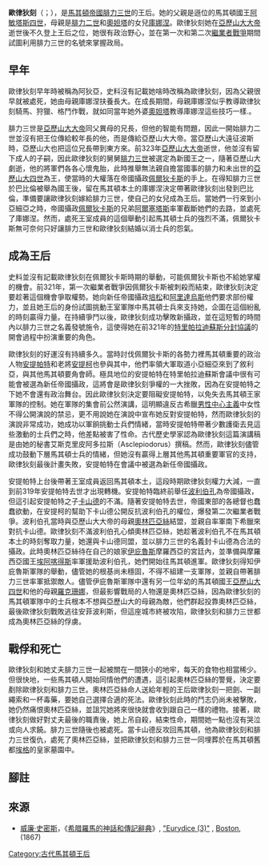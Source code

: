 {{Infobox Biography
| subject_name   = 歐律狄刻
| image_name     = 
| image_size     = 
| image_caption  = 
| date_of_birth  = 不詳
| place_of_birth = [[馬其頓|馬其頓]]
| date_of_death  = 前317年
| place_of_death = [[小亞細亞|小亞細亞]]
| occupation     = [[腓力三世_(馬其頓)|腓力三世]]的王后
}}

'''歐律狄刻'''（{{lang-el|Eυρυδικη}}；{{bd|？||前317年|catIdx=P}}），是[[馬其頓帝國|馬其頓帝國]][[腓力三世_(馬其頓)|腓力三世]]的王后。她的父親是遜位的馬其頓國王[[阿敏塔斯四世|阿敏塔斯四世]]，母親是[[腓力二世_(馬其頓)|腓力二世]]和[[奧妲塔|奧妲塔]]的女兒[[庫娜涅|庫娜涅]]。歐律狄刻她在[[亞歷山大大帝|亞歷山大大帝]]逝世後不久登上王后之位，她很有政治野心，並在第一次和第二次[[繼業者戰爭|繼業者戰爭]]期間試圖利用腓力三世的名號來掌握政局。

==早年==
歐律狄刻早年時被稱為阿狄亞{{r|phot_92}}，史料沒有記載她啥時改稱為歐律狄刻，因為父親很早就被處死，她由母親庫娜涅扶養長大。在成長期間，母親庫娜涅似乎教導歐律狄刻騎馬、狩獵、格鬥作戰，就如同當年她外婆[[奧妲塔|奧妲塔]]教導庫娜涅這些技巧一樣.{{r|pol_8.60_ath_13}}。

腓力三世是[[亞歷山大大帝|亞歷山大大帝]]同父異母的兄長，但他的智能有問題，因此一開始腓力二世並沒有把王位傳給較年長的他，而是傳給亞歷山大大帝。當亞歷山大遠征波斯時，亞歷山大也把這位兄長帶到東方來。前323年[[亞歷山大大帝|亞歷山大大帝]]逝世，他並沒有留下成人的子嗣，因此歐律狄刻的舅舅[[腓力三世_(馬其頓)|腓力三世]]被選定為新國王之一，隨著亞歷山大劇逝，他的將軍們各各心懷鬼胎，此時推舉無法親自擔當國事的腓力和未出世的[[亞歷山大四世_(馬其頓)|亞歷山大四世]]為王{{r|phot_92}}，使當時的大權落在帝國攝政[[佩爾狄卡斯|佩爾狄卡斯]]的手上。在得知腓力三世於巴比倫被舉為國王後，留在馬其頓本土的庫娜涅決定帶著歐律狄刻出發到巴比倫，準備要讓歐律狄刻嫁給腓力三世，使自己的女兒成為王后。當她們一行來到小亞細亞之時，帝國攝政[[佩爾狄卡斯|佩爾狄卡斯]]的兄弟[[阿爾塞塔斯|阿爾塞塔斯]]率軍截斷她們的去路，並處死了庫娜涅。然而，處死王室成員的這個舉動引起馬其頓士兵的強烈不滿，佩爾狄卡斯無可奈何只好讓腓力三世和歐律狄刻結婚以消士兵的怨氣。

==成為王后==
史料並沒有記載歐律狄刻在佩爾狄卡斯時期的舉動，可能佩爾狄卡斯也不給她掌權的機會。前321年，第一次繼業者戰爭因佩爾狄卡斯被刺殺而結束，歐律狄刻決定要趁著這個機會爭取權勢。她向新任帝國攝政[[培松|培松]]和[[阿里達烏斯|阿里達烏斯]]他們要求部份權力，並且她王后的身份試圖挑動王室軍隊中馬其頓士兵來支持她，企圖在這個紛亂的時刻贏得力量。在持續爭鬥以後，歐律狄刻成功擊敗新攝政，並在這短暫的時間內以腓力三世之名義發號施令，這使得她在前321年的[[特里帕拉迪蘇斯分封協議|特里帕拉迪蘇斯分封協議]]的開會過程中扮演重要的角色。

歐律狄刻的好運沒有持續多久。當時討伐佩爾狄卡斯的各勢力裡馬其頓重要的政治人物[[安提帕特|安提帕特]]和老將[[安提柯一世|安提柯]]也參與其中，他們率領大軍取道小亞細亞來到了敘利亞，與其他馬其頓要角會師。極具地位的安提帕特在特里帕拉迪蘇斯會議中很有可能會被選為新任帝國攝政，這將會是歐律狄刻爭權的一大挫敗，因為在安提帕特之下她不會還有政治舞台。因此歐律狄刻決定要阻礙安提帕特，以免失去馬其頓王家軍隊的控制。她在軍隊的集會前公然演講，這明顯違反古希臘[[男性中心主義|男性中心主義]]中女性不得公開演說的禁忌，更不用說她在演說中宣布她反對安提帕特，然而歐律狄刻的演說非常成功，她成功以軍餉挑動士兵們情緒，當時安提帕特帶著少數護衛去見這些激動的士兵們之時，他差點被害了性命。古代歷史學家認為歐律狄刻這篇演講稿是由她的秘書艾斯克里皮阿多拉斯（Asclepiodorus）撰稿。然而，歐律狄刻儘管成功鼓動下層馬其頓士兵的情緒，但她沒有贏得上層其他馬其頓重要軍官的支持，歐律狄刻最後計畫失敗，安提帕特在會議中被選為新任帝國攝政{{r|phot_92_diod_18.39}}。

安提帕特上台後帶著王室成員返回馬其頓本土，這段時期歐律狄刻權力大減，一直到前319年安提帕特去世才出現轉機。安提帕特臨終前舉任[[波利伯孔|波利伯孔]]為帝國攝政，但這引起安提帕特之子[[卡山德|卡山德]]的不滿。隨著安提帕特去世，帝國東部的各總督也蠢蠢欲動，在安提柯的幫助下卡山德公開反抗波利伯孔的權位，爆發第二次繼業者戰爭。波利伯孔當時與亞歷山大大帝的母親[[奧林匹亞絲|奧林匹亞絲]]結盟，並親自率軍南下希臘來對抗卡山德。歐律狄刻不滿波利伯孔心傾奧林匹亞絲，她趁著波利伯孔不在馬其頓本土的時刻奪取力量，她還與卡山德同盟，並以腓力三世的名義封卡山德為合法的攝政。此時奧林匹亞絲待在自己的娘家[[伊庇魯斯同盟|伊庇魯斯]]摩羅西亞的宮廷內，並準備與摩羅西亞國王[[埃阿喀得斯_(伊庇魯斯)|埃阿喀得斯]]率軍援助波利伯孔，她們開始往馬其頓進軍。歐律狄刻得知伊庇魯斯軍隊的舉動，儘管她的根基尚未穩固，不得不組建一支軍隊，並親自帶著腓力三世率軍抵禦敵人。儘管伊庇魯斯軍隊中還有另一位年幼的馬其頓國王[[亞歷山大四世_(馬其頓)|亞歷山大四世]]和他的母親[[羅克珊娜|羅克珊娜]]，但最影響戰局的人物還是奧林匹亞絲，因為歐律狄刻的馬其頓軍隊中的士兵根本不想與亞歷山大的母親為敵，他們群起投靠奧林匹亞絲，最後歐律狄刻戰敗逃往安菲波利斯，但這座城市終被攻陷，歐律狄刻和腓力三世都成為奧林匹亞絲的俘虜。

==戰俘和死亡==
歐律狄刻和她丈夫腓力三世一起被關在一間狹小的地牢，每天的食物也相當稀少。但很快地，一些馬其頓人開始同情他們的遭遇，這引起奧林匹亞絲的警覺，決定要剷除歐律狄刻和腓力三世。奧林匹亞絲命人送給年輕的王后歐律狄刻一把劍、一副繩索和一杯毒藥，要她自己選擇合適的死法。歐律狄刻此時的鬥志仍尚未被擊敗，她仍然痛恨奧林匹亞絲，並詛咒她將來很快就會收到跟自己一樣的禮物。接著，歐律狄刻做好對丈夫最後的職責後，她上吊自殺，結束性命，期間她一點也沒有哭泣或向人求饒{{r|diod_19.11_just_14.5_ath_13_ael_13.36}}。腓力三世隨後也被處死。當卡山德反攻回馬其頓，他為歐律狄刻和腓力三世復仇，處死了奧林匹亞絲，並把歐律狄刻和腓力三世一同埋葬於在馬其頓舊都[[維爾吉納|埃格]]的皇家墓園中{{r|diod_19.52_ath_4}}。

==腳註==
{{reflist|refs=
<ref name=phot_92>[[君士坦丁堡的弗提一世|弗提]], ''Bibliotheca'', [http://www.tertullian.org/fathers/photius_03bibliotheca.htm cod. 92]</ref>
<ref name=pol_8.60_ath_13> [[波利艾努斯|波利艾努斯]], ''Stratagemata'', [http://www.attalus.org/translate/polyaenus8B.html#60.1 viii. 60]; [[阿特納奧斯|阿特納奧斯]], ''[[智者之宴|智者之宴]]'', [http://www.attalus.org/old/athenaeus13a.html#c10 xiii. 10]</ref>
<ref name=phot_92_diod_18.39> 弗提, [http://www.tertullian.org/fathers/photius_03bibliotheca.htm ibid.]; [[西西里的狄奧多羅斯|西西里的狄奧多羅斯]], ''Bibliotheca'', [http://penelope.uchicago.edu/Thayer/E/Roman/Texts/Diodorus_Siculus/18B*.html#39 xviii. 39]</ref>
<ref name=diod_19.11_just_14.5_ath_13_ael_13.36> 西西里的狄奧多羅斯, [http://penelope.uchicago.edu/Thayer/E/Roman/Texts/Diodorus_Siculus/19B*.html#11 xix. 11]; [[查士丁_(歷史學家)|查士丁]], ''Epitome of Pompeius Trogus'', [http://www.attalus.org/translate/justin1.html#14.5 xiv. 5]; [[克勞狄俄斯·埃利亞努斯|克勞狄俄斯·埃利亞努斯]], ''Varia Historia'', [http://remacle.org/bloodwolf/historiens/elien/13.htm xiii. 36]</ref>
<ref name=diod_19.52_ath_4> 西西里的狄奧多羅斯, [http://penelope.uchicago.edu/Thayer/E/Roman/Texts/Diodorus_Siculus/19C*.html#52 xix. 52]; 阿特納奧斯, [http://www.attalus.org/old/athenaeus4.html#155 iv. 41]</ref>
}}

==來源==
*[[威廉·史密斯_(辭典編纂者)|威廉·史密斯]]，《[[希腊羅馬的神話和傳記辭典|希腊羅馬的神話和傳記辭典]]》, [http://www.ancientlibrary.com/smith-bio/1217.html "Eurydice (3)"] {{Wayback|url=http://www.ancientlibrary.com/smith-bio/1217.html |date=20051231205920 }}, [[Boston|Boston]], (1867)

[[Category:古代馬其頓王后|Category:古代馬其頓王后]]